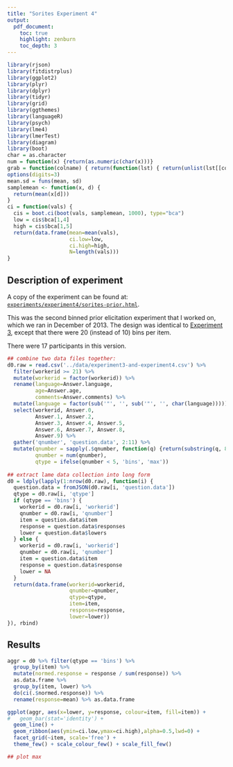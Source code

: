```yaml
---
title: "Sorites Experiment 4"
output:
  pdf_document:
    toc: true
    highlight: zenburn
    toc_depth: 3
---
```


```r
library(rjson)
library(fitdistrplus)
library(ggplot2)
library(plyr)
library(dplyr)
library(tidyr)
library(grid)
library(ggthemes)
library(languageR)
library(psych)
library(lme4)
library(lmerTest)
library(diagram)
library(boot)
char = as.character
num = function(x) {return(as.numeric(char(x)))}
grab = function(colname) { return(function(lst) { return(unlist(lst[[colname]])) }) }
options(digits=3)
mean.sd = funs(mean, sd)
samplemean <- function(x, d) {
  return(mean(x[d]))
}
ci = function(vals) {
  cis = boot.ci(boot(vals, samplemean, 1000), type="bca")
  low = cis$bca[1,4]
  high = cis$bca[1,5]
  return(data.frame(mean=mean(vals),
                    ci.low=low,
                    ci.high=high,
                    N=length(vals)))
}
```

## Description of experiment

A copy of the experiment can be found at: [`experiments/experiment4/sorites-prior.html`](../experiments/experiment4/sorites-prior.html).

This was the second binned prior elicitation experiment that I worked on, which we ran in December of 2013. The design was identical to [Experiment 3](experiment3.pdf), except that there were 20 (instead of 10) bins per item.

There were 17 participants in this version.

```r
## combine two data files together:
d0.raw = read.csv('../data/experiment3-and-experiment4.csv') %>%
  filter(workerid >= 21) %>%
  mutate(workerid = factor(workerid)) %>%
  rename(language=Answer.language,
         age=Answer.age,
         comments=Answer.comments) %>%
  mutate(language = factor(sub('"', '', sub('"', '', char(language))))) %>%
  select(workerid, Answer.0,
         Answer.1, Answer.2,
         Answer.3, Answer.4, Answer.5,
         Answer.6, Answer.7, Answer.8,
         Answer.9) %>%
  gather('qnumber', 'question.data', 2:11) %>%
  mutate(qnumber = sapply(.$qnumber, function(q) {return(substring(q, 8))}),
         qnumber = num(qnumber),
         qtype = ifelse(qnumber < 5, 'bins', 'max'))
         
## extract lame data collection into long form
d0 = ldply(lapply(1:nrow(d0.raw), function(i) {
  question.data = fromJSON(d0.raw[i, 'question.data'])
  qtype = d0.raw[i, 'qtype']
  if (qtype == 'bins') {
    workerid = d0.raw[i, 'workerid']
    qnumber = d0.raw[i, 'qnumber']
    item = question.data$item
    response = question.data$responses
    lower = question.data$lowers
  } else {
    workerid = d0.raw[i, 'workerid']
    qnumber = d0.raw[i, 'qnumber']
    item = question.data$item
    response = question.data$response
    lower = NA
  }
  return(data.frame(workerid=workerid,
                    qnumber=qnumber,
                    qtype=qtype,
                    item=item,
                    response=response,
                    lower=lower))
}), rbind)
```

## Results

```r
aggr = d0 %>% filter(qtype == 'bins') %>%
  group_by(item) %>%
  mutate(normed.response = response / sum(response)) %>%
  as.data.frame %>%
  group_by(item, lower) %>%
  do(ci(.$normed.response)) %>%
  rename(response=mean) %>% as.data.frame

ggplot(aggr, aes(x=lower, y=response, colour=item, fill=item)) +
#   geom_bar(stat='identity') +
  geom_line() +
  geom_ribbon(aes(ymin=ci.low,ymax=ci.high),alpha=0.5,lwd=0) +
  facet_grid(~item, scale='free') +
  theme_few() + scale_colour_few() + scale_fill_few()
```

```r
## plot max
```